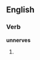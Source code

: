 ==English==

===Verb===
'''unnerves'''

# {{third-person singular of|unnerve}}
{{count page|[[Wiktionary:Page count]]}}